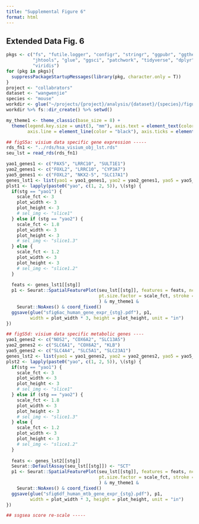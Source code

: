 ```yaml
---
title: "Supplemental Figure 6"
format: html
---
```

## Extended Data Fig. 6

```r

pkgs <- c("fs", "futile.logger", "configr", "stringr", "ggpubr", "ggthemes", 
          "jhtools", "glue", "ggsci", "patchwork", "tidyverse", "dplyr", "Seurat", 
          "viridis")  
for (pkg in pkgs){
  suppressPackageStartupMessages(library(pkg, character.only = T))
}
project <- "collabrators"
dataset <- "wangwenjie"
species <- "mouse"
workdir <- glue("~/projects/{project}/analysis/{dataset}/{species}/figures/sfig6")
workdir %>% fs::dir_create() %>% setwd()

my_theme1 <- theme_classic(base_size = 8) + 
  theme(legend.key.size = unit(3, "mm"), axis.text = element_text(color = "black"), 
        axis.line = element_line(color = "black"), axis.ticks = element_line(color = "black"))

## figS5a: visium data specific gene expression -----
rds_fn1 <- "../rds/hsa_visium_obj_lst.rds"
seu_lst = read_rds(rds_fn1)

yao1_genes1 <- c("PAX5", "LRRC10", "SULT1E1")
yao2_genes1 <- c("FOXL2", "LRRC10", "CYP3A7")
yao5_genes1 <- c("FOXL2", "NKX2-5", "SLC17A1")
genes_lst1 <- list(yao1 = yao1_genes1, yao2 = yao2_genes1, yao5 = yao5_genes1)
plst1 <- lapply(paste0("yao", c(1, 2, 5)), \(stg) {
  if(stg == "yao1") {
    scale_fct <- 3
    plot_width <- 3
    plot_height <- 3
    # sel_img <- "slice1"
  } else if (stg == "yao2") {
    scale_fct <- 1.8
    plot_width <- 3
    plot_height <- 3
    # sel_img <- "slice1.3"
  } else {
    scale_fct <- 1.2
    plot_width <- 3
    plot_height <- 3
    # sel_img <- "slice1.2"
  }
  
  feats <- genes_lst1[[stg]]
  p1 <- Seurat::SpatialFeaturePlot(seu_lst[[stg]], features = feats, ncol = 3, 
                                   pt.size.factor = scale_fct, stroke = NA, #images = sel_img
                                   ) & my_theme1 & 
    Seurat::NoAxes() & coord_fixed()
  ggsave(glue("sfig6ac_human_gene_expr_{stg}.pdf"), p1, 
         width = plot_width * 3, height = plot_height, unit = "in")
})

## figS5d: visium data specific metabolic genes ----
yao1_genes2 <- c("NOS2", "COX6A2", "SLC13A5")
yao2_genes2 <- c("SLC6A1", "COX6A2", "KLB")
yao5_genes2 <- c("SLC4A4", "SLC5A1", "SLC23A1")
genes_lst2 <- list(yao1 = yao1_genes2, yao2 = yao2_genes2, yao5 = yao5_genes2)
plst2 <- lapply(paste0("yao", c(1, 2, 5)), \(stg) {
  if(stg == "yao1") {
    scale_fct <- 3
    plot_width <- 3
    plot_height <- 3
    # sel_img <- "slice1"
  } else if (stg == "yao2") {
    scale_fct <- 1.8
    plot_width <- 3
    plot_height <- 3
    # sel_img <- "slice1.3"
  } else {
    scale_fct <- 1.2
    plot_width <- 3
    plot_height <- 3
    # sel_img <- "slice1.2"
  }
  
  feats <- genes_lst2[[stg]]
  Seurat::DefaultAssay(seu_lst[[stg]]) <- "SCT"
  p1 <- Seurat::SpatialFeaturePlot(seu_lst[[stg]], features = feats, ncol = 3, slot = "data", 
                                   pt.size.factor = scale_fct, stroke = NA, #images = sel_img
                                   ) & my_theme1 & 
    Seurat::NoAxes() & coord_fixed()
  ggsave(glue("sfig6df_human_mtb_gene_expr_{stg}.pdf"), p1, 
         width = plot_width * 3, height = plot_height, unit = "in")
})

## ssgsea score re-scale -----



```
